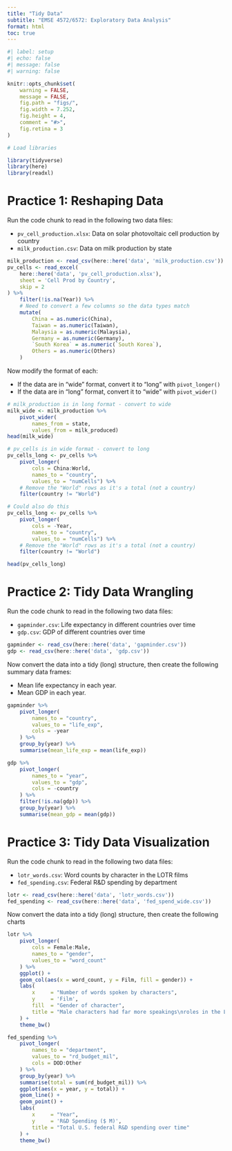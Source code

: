 ```yaml
---
title: "Tidy Data"
subtitle: "EMSE 4572/6572: Exploratory Data Analysis"
format: html
toc: true
---
```


```r
#| label: setup
#| echo: false
#| message: false
#| warning: false

knitr::opts_chunk$set(
    warning = FALSE,
    message = FALSE,
    fig.path = "figs/",
    fig.width = 7.252,
    fig.height = 4,
    comment = "#>",
    fig.retina = 3
)

# Load libraries

library(tidyverse)
library(here)
library(readxl)
```


# Practice 1: Reshaping Data

Run the code chunk to read in the following two data files:

- `pv_cell_production.xlsx`: Data on solar photovoltaic cell production by country
- `milk_production.csv`: Data on milk production by state

```r
milk_production <- read_csv(here::here('data', 'milk_production.csv'))
pv_cells <- read_excel(
    here::here('data', 'pv_cell_production.xlsx'), 
    sheet = 'Cell Prod by Country', 
    skip = 2
) %>% 
    filter(!is.na(Year)) %>% 
    # Need to convert a few columns so the data types match
    mutate(
        China = as.numeric(China),
        Taiwan = as.numeric(Taiwan),
        Malaysia = as.numeric(Malaysia),
        Germany = as.numeric(Germany),
        `South Korea` = as.numeric(`South Korea`),
        Others = as.numeric(Others)
    )
```

Now modify the format of each:

- If the data are in "wide" format, convert it to "long" with `pivot_longer()`
- If the data are in "long" format, convert it to "wide" with `pivot_wider()`

```r
# milk_production is in long format - convert to wide
milk_wide <- milk_production %>%
    pivot_wider(
        names_from = state,
        values_from = milk_produced)
head(milk_wide)

# pv_cells is in wide format - convert to long
pv_cells_long <- pv_cells %>%
    pivot_longer(
        cols = China:World,
        names_to = "country",
        values_to = "numCells") %>% 
    # Remove the "World" rows as it's a total (not a country)
    filter(country != "World")

# Could also do this
pv_cells_long <- pv_cells %>%
    pivot_longer(
        cols = -Year,
        names_to = "country",
        values_to = "numCells") %>% 
    # Remove the "World" rows as it's a total (not a country)
    filter(country != "World")

head(pv_cells_long)
```



# Practice 2: Tidy Data Wrangling

Run the code chunk to read in the following two data files:

- `gapminder.csv`: Life expectancy in different countries over time
- `gdp.csv`: GDP of different countries over time

```r
gapminder <- read_csv(here::here('data', 'gapminder.csv'))
gdp <- read_csv(here::here('data', 'gdp.csv'))
```

Now convert the data into a tidy (long) structure, then create the following summary data frames:

- Mean life expectancy in each year.
- Mean GDP in each year.

```r
gapminder %>% 
    pivot_longer(
        names_to = "country", 
        values_to = "life_exp", 
        cols = -year
    ) %>% 
    group_by(year) %>% 
    summarise(mean_life_exp = mean(life_exp))
```

```r
gdp %>% 
    pivot_longer(
        names_to = "year", 
        values_to = "gdp", 
        cols = -country
    ) %>% 
    filter(!is.na(gdp)) %>% 
    group_by(year) %>% 
    summarise(mean_gdp = mean(gdp))
```



# Practice 3: Tidy Data Visualization

Run the code chunk to read in the following two data files:

- `lotr_words.csv`: Word counts by character in the LOTR films
- `fed_spending.csv`: Federal R&D spending by department

```r
lotr <- read_csv(here::here('data', 'lotr_words.csv'))
fed_spending <- read_csv(here::here('data', 'fed_spend_wide.csv'))
```

Now convert the data into a tidy (long) structure, then create the following charts

```r
lotr %>% 
    pivot_longer(
        cols = Female:Male, 
        names_to = "gender", 
        values_to = "word_count"
    ) %>% 
    ggplot() +
    geom_col(aes(x = word_count, y = Film, fill = gender)) +
    labs(
        x     = "Number of words spoken by characters",
        y     = 'Film',
        fill  = "Gender of character",
        title = "Male characters had far more speakings\nroles in the LOTR series films"
    ) +
    theme_bw()
```

```r
fed_spending %>%
    pivot_longer( 
        names_to = "department",
        values_to = "rd_budget_mil",
        cols = DOD:Other
    ) %>% 
    group_by(year) %>%
    summarise(total = sum(rd_budget_mil)) %>% 
    ggplot(aes(x = year, y = total)) +
    geom_line() +
    geom_point() + 
    labs(
        x     = "Year",
        y     = 'R&D Spending ($ M)',
        title = "Total U.S. federal R&D spending over time"
    ) +
    theme_bw()
```
